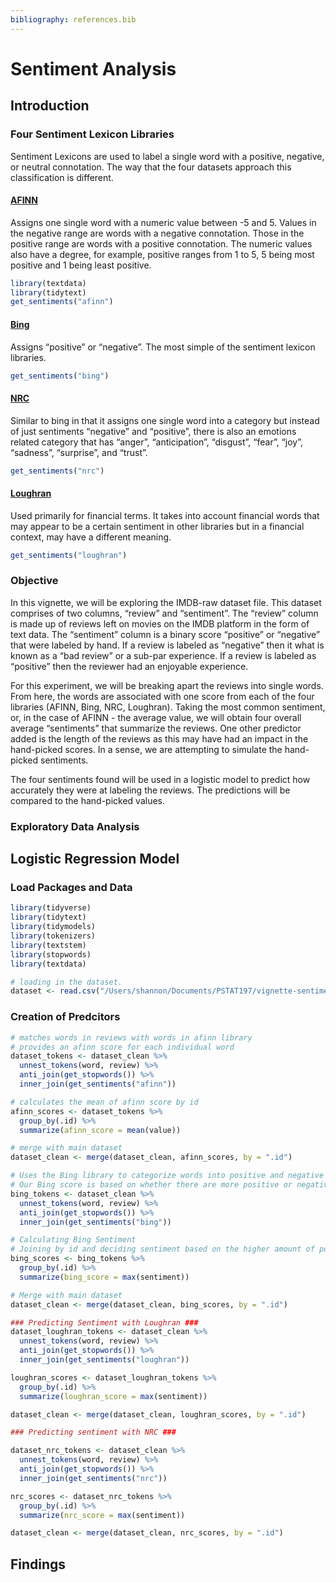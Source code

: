 ```yaml
---
bibliography: references.bib
---
```


# Sentiment Analysis

## Introduction

### Four Sentiment Lexicon Libraries

Sentiment Lexicons are used to label a single word with a positive, negative, or neutral connotation. The way that the four datasets approach this classification is different.

#### [AFINN](https://github.com/fnielsen/afinn)

Assigns one single word with a numeric value between -5 and 5. Values in the negative range are words with a negative connotation. Those in the positive range are words with a positive connotation. The numeric values also have a degree, for example, positive ranges from 1 to 5, 5 being most positive and 1 being least positive.

```r
library(textdata)
library(tidytext)
get_sentiments("afinn")
```

#### [Bing](https://emilhvitfeldt.github.io/textdata/reference/lexicon_bing.html)

Assigns "positive" or "negative". The most simple of the sentiment lexicon libraries.

```r
get_sentiments("bing")
```

#### [NRC](http://saifmohammad.com/WebPages/lexicons.html)

Similar to bing in that it assigns one single word into a category but instead of just sentiments "negative" and "positive", there is also an emotions related category that has "anger", "anticipation", "disgust", "fear", "joy", "sadness", "surprise", and "trust".

```r
get_sentiments("nrc")
```

#### [Loughran](https://emilhvitfeldt.github.io/textdata/reference/lexicon_loughran.html)

Used primarily for financial terms. It takes into account financial words that may appear to be a certain sentiment in other libraries but in a financial context, may have a different meaning.

```r
get_sentiments("loughran")
```

### Objective

In this vignette, we will be exploring the IMDB-raw dataset file. This dataset comprises of two columns, "review" and "sentiment". The "review" column is made up of reviews left on movies on the IMDB platform in the form of text data. The "sentiment" column is a binary score "positive" or "negative" that were labeled by hand. If a review is labeled as "negative" then it what is known as a "bad review" or a sub-par experience. If a review is labeled as "positive" then the reviewer had an enjoyable experience.

For this experiment, we will be breaking apart the reviews into single words. From here, the words are associated with one score from each of the four libraries (AFINN, Bing, NRC, Loughran). Taking the most common sentiment, or, in the case of AFINN - the average value, we will obtain four overall average "sentiments" that summarize the reviews. One other predictor added is the length of the reviews as this may have had an impact in the hand-picked scores. In a sense, we are attempting to simulate the hand-picked sentiments.

The four sentiments found will be used in a logistic model to predict how accurately they were at labeling the reviews. The predictions will be compared to the hand-picked values.

### Exploratory Data Analysis

## Logistic Regression Model

### Load Packages and Data

```r
library(tidyverse)
library(tidytext)
library(tidymodels)
library(tokenizers)
library(textstem)
library(stopwords)
library(textdata)
```

```r
# loading in the dataset.
dataset <- read.csv("/Users/shannon/Documents/PSTAT197/vignette-sentiment-analysis")
```

### Creation of Predcitors

```r
# matches words in reviews with words in afinn library
# provides an afinn score for each individual word
dataset_tokens <- dataset_clean %>% 
  unnest_tokens(word, review) %>%
  anti_join(get_stopwords()) %>%
  inner_join(get_sentiments("afinn"))

# calculates the mean of afinn score by id
afinn_scores <- dataset_tokens %>%
  group_by(.id) %>%
  summarize(afinn_score = mean(value))

# merge with main dataset
dataset_clean <- merge(dataset_clean, afinn_scores, by = ".id")
```

```r
# Uses the Bing library to categorize words into positive and negative categories
# Our Bing score is based on whether there are more positive or negative words in each observation
bing_tokens <- dataset_clean %>% 
  unnest_tokens(word, review) %>%
  anti_join(get_stopwords()) %>%
  inner_join(get_sentiments("bing"))

# Calculating Bing Sentiment
# Joining by id and deciding sentiment based on the higher amount of positive or negative scores
bing_scores <- bing_tokens %>%
  group_by(.id) %>%
  summarize(bing_score = max(sentiment))

# Merge with main dataset
dataset_clean <- merge(dataset_clean, bing_scores, by = ".id")

```

```r
### Predicting Sentiment with Loughran ###
dataset_loughran_tokens <- dataset_clean %>% 
  unnest_tokens(word, review) %>%
  anti_join(get_stopwords()) %>%
  inner_join(get_sentiments("loughran"))

loughran_scores <- dataset_loughran_tokens %>%
  group_by(.id) %>%
  summarize(loughran_score = max(sentiment))

dataset_clean <- merge(dataset_clean, loughran_scores, by = ".id")

```

```r
### Predicting sentiment with NRC ###

dataset_nrc_tokens <- dataset_clean %>% 
  unnest_tokens(word, review) %>%
  anti_join(get_stopwords()) %>%
  inner_join(get_sentiments("nrc"))

nrc_scores <- dataset_nrc_tokens %>%
  group_by(.id) %>%
  summarize(nrc_score = max(sentiment))

dataset_clean <- merge(dataset_clean, nrc_scores, by = ".id")

```

## Findings
